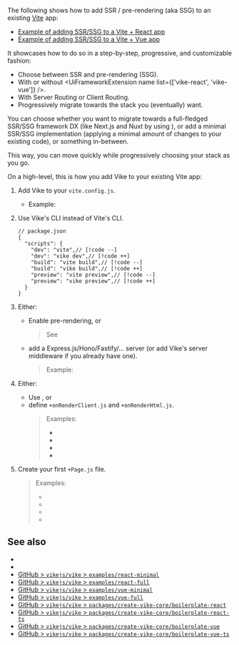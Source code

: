 
The following shows how to add SSR / <Link href="/pre-rendering">pre-rendering (aka SSG)</Link> to an existing [Vite](https://vitejs.dev) app:
 - [Example of adding SSR/SSG to a Vite + React app](https://github.com/brillout/vite-to-vike)
 - [Example of adding SSR/SSG to a Vite + Vue app](https://github.com/brillout/vite-to-vike/tree/vue)

It showcases how to do so in a step-by-step, progressive, and customizable fashion:
- Choose between SSR and pre-rendering (SSG).
- With or without <UiFrameworkExtension name list={['vike-react', 'vike-vue']} />.
- With <Link href="/server-routing">Server Routing</Link> or <Link href="/client-routing">Client Routing</Link>.
- Progressively migrate towards the stack you (eventually) want.

You can choose whether you want to migrate towards a full-fledged SSR/SSG framework DX (like Next.js and Nuxt by using <UiFrameworkExtension name />), or add a minimal SSR/SSG implementation (applying a minimal amount of changes to your existing code), or something in-between.

This way, you can move quickly while progressively choosing your stack as you go.

On a high-level, this is how you add Vike to your existing Vite app:

1. Add Vike to your `vite.config.js`.

   - Example: <RepoLink path="/packages/create-vike-core/boilerplate-react/vite.config.js" />

1. Use Vike's CLI instead of Vite's CLI.
   ```json5
   // package.json
   {
     "scripts": {
       "dev": "vite",// [!code --]
       "dev": "vike dev",// [!code ++]
       "build": "vite build",// [!code --]
       "build": "vike build",// [!code ++]
       "preview": "vite preview",// [!code --]
       "preview": "vike preview",// [!code ++]
     }
   }
   ```

1. Either:
   - Enable pre-rendering, or
     > See <Link href="/pre-rendering" />
   - add a <Link href="/express">Express.js</Link>/<Link href="/hono">Hono</Link>/<Link href="/fastify">Fastify</Link>/<Link href="/server">...</Link> server (or add <Link href="/renderPage">Vike's server middleware</Link> if you already have one).
     > Example: <RepoLink path="/packages/create-vike-core/boilerplate-react/server/index.js" />

1. Either:
   - Use <UiFrameworkExtension name />, or
   - define <Link href="/onAfterRenderClient">`+onRenderClient.js`</Link> and <Link href="/onRenderHtml">`+onRenderHtml.js`</Link>.
     > Examples:
     > - <RepoLink text="Vue" path="/packages/create-vike-core/boilerplate-vue/renderer/" />
     > - <RepoLink text="Vue + TypeScript" path="/packages/create-vike-core/boilerplate-vue-ts/renderer/" />
     > - <RepoLink text="React" path="/packages/create-vike-core/boilerplate-react/renderer/" />
     > - <RepoLink text="React + TypeScript" path="/packages/create-vike-core/boilerplate-react-ts/renderer/" />

1. Create your first <Link href="/Page">`+Page.js`</Link> file.
   > Examples:
   > - <RepoLink text="Vue" path="/packages/create-vike-core/boilerplate-vue/pages/index/+Page.vue" />
   > - <RepoLink text="Vue + TypeScript" path="/packages/create-vike-core/boilerplate-vue-ts/pages/index/+Page.vue" />
   > - <RepoLink text="React" path="/packages/create-vike-core/boilerplate-react/pages/index/+Page.jsx" />
   > - <RepoLink text="React + TypeScript" path="/packages/create-vike-core/boilerplate-react-ts/pages/index/+Page.tsx" />


## See also

- <Link href="/new" />
- <Link href="/new/core" />
- [GitHub > `vikejs/vike` > `examples/react-minimal`](https://github.com/vikejs/vike/tree/main/examples/react-minimal)
- [GitHub > `vikejs/vike` > `examples/react-full`](https://github.com/vikejs/vike/tree/main/examples/react-full)
- [GitHub > `vikejs/vike` > `examples/vue-minimal`](https://github.com/vikejs/vike/tree/main/examples/vue-minimal)
- [GitHub > `vikejs/vike` > `examples/vue-full`](https://github.com/vikejs/vike/tree/main/examples/vue-full)
- [GitHub > `vikejs/vike` > `packages/create-vike-core/boilerplate-react`](https://github.com/vikejs/vike/tree/main/packages/create-vike-core/boilerplate-react)
- [GitHub > `vikejs/vike` > `packages/create-vike-core/boilerplate-react-ts`](https://github.com/vikejs/vike/tree/main/packages/create-vike-core/boilerplate-react-ts)
- [GitHub > `vikejs/vike` > `packages/create-vike-core/boilerplate-vue`](https://github.com/vikejs/vike/tree/main/packages/create-vike-core/boilerplate-vue)
- [GitHub > `vikejs/vike` > `packages/create-vike-core/boilerplate-vue-ts`](https://github.com/vikejs/vike/tree/main/packages/create-vike-core/boilerplate-vue-ts)
